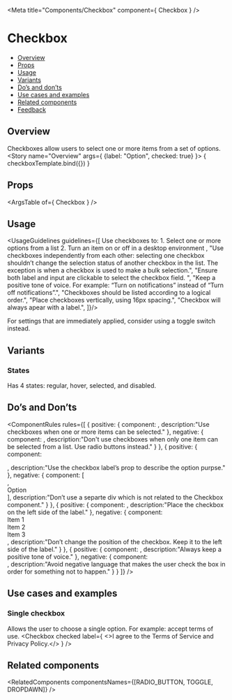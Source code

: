 
<Meta
  title="Components/Checkbox"
  component={ Checkbox }
/>

<!--- Component template -->


<!--- Component documentation -->

# Checkbox
- [Overview](#overview)
- [Props](#props)
- [Usage](#usage)
- [Variants](#variants)
- [Do’s and don’ts](#dos-and-donts)
- [Use cases and examples](#use-cases-and-examples)
- [Related components](#related-components)
- [Feedback](#feedback)

## Overview
Checkboxes allow users to select one or more items from a set of options.
<Canvas>
  <Story name="Overview"
         args={ {label: "Option", checked: true} }>
    { checkboxTemplate.bind({}) }
  </Story>
</Canvas>

## Props
<ArgsTable of={ Checkbox } />

## Usage
<UsageGuidelines guidelines={[
  <span className="monday-style-story-checkbox_list">Use checkboxes to:
    <span className="monday-style-story-checkbox_list-item">1. Select one or more options from a list</span>
    <span className="monday-style-story-checkbox_list-item">2. Turn an item on or off in a desktop environment</span>
  </span>,
  "Use checkboxes independently from each other: selecting one checkbox shouldn’t change the selection status of another checkbox in the list. The exception is when a checkbox is used to make a bulk selection.",
  "Ensure both label and input are clickable to select the checkbox field. ",
  "Keep a positive tone of voice. For example: “Turn on notifications” instead of “Turn off notifications”.",
  "Checkboxes should be listed according to a logical order.",
  "Place checkboxes vertically, using 16px spacing.",
  "Checkbox will always apear with a label.",
]}/>

<Tip title="Am I using the right component?">For settings that are immediately applied, consider using a <Link href="/?path=/docs/components-toggle--overview" size={Link.sizes.SMALL} withoutSpacing>toggle switch</Link> instead.</Tip>

## Variants
### States
Has 4 states: regular, hover, selected, and disabled.
<Canvas>
  <Story name="States">
    <Checkbox label="Regular" />
    <Checkbox label="Selected" checked />
    <Checkbox label="Disabled" disabled />
    <Checkbox label="Indeterminate" indeterminate />
  </Story>
</Canvas>

## Do’s and Don’ts
<ComponentRules
  rules={[
    {
      positive: {
        component:
          <DialogContentContainer className="monday-style-story-checkbox_wrapper">
            <Checkbox label="Item 1" />
            <Checkbox label="Item 2" checked />
            <Checkbox label="Item 3" checked />
          </DialogContentContainer>,
        description:"Use checkboxes when one or more items can be selected."
      },
      negative: {
        component: 
          <DialogContentContainer className="monday-style-story-checkbox_wrapper">
            <Checkbox label="Item 1" checked />
            <Checkbox label="Item 2" disabled />
            <Checkbox label="Item 3" disabled />
          </DialogContentContainer>,
        description:"Don't use checkboxes when only one item can be selected from a list. Use radio buttons instead."
      }
    },
    {
      positive: {
        component:<div className="monday-style-story-checkbox_border"><Checkbox label="Option" checked /></div>,
        description:"Use the checkbox label’s prop to describe the option purpse."
      },
      negative: {
        component: [
          <div className="monday-style-story-checkbox_border">
            <Checkbox className="monday-style-story-checkbox_minus-margin" checked />
          </div>,
          <div className="monday-style-story-checkbox_border">Option</div>
        ],
        description:"Don’t use a separte div which is not related to the Checkbox component."
      }
    },
    {
      positive: {
        component:
          <DialogContentContainer className="monday-style-story-checkbox_wrapper">
            <Checkbox label="Item 1" />
            <Checkbox label="Item 2" checked />
            <Checkbox label="Item 3" checked />
          </DialogContentContainer>,
        description:"Place the checkbox on the left side of the label."
      },
      negative: {
        component: 
          <DialogContentContainer className="monday-style-story-checkbox_wrapper">
            <div className="monday-style-story-checkbox_inline-wrapper">
              <span>Item 1</span>
              <Checkbox className="monday-style-story-checkbox_minus-margin" />
            </div>
            <div className="monday-style-story-checkbox_inline-wrapper">
              <span>Item 2</span>
              <Checkbox className="monday-style-story-checkbox_minus-margin" checked />
            </div>
            <div className="monday-style-story-checkbox_inline-wrapper">
              <span>Item 3</span>
              <Checkbox className="monday-style-story-checkbox_minus-margin" checked />
            </div>
          </DialogContentContainer>,
        description:"Don’t change the position of the checkbox. Keep it to the left side of the label."
      }
    },
    {
      positive: {
        component:
          <DialogContentContainer className="monday-style-story-checkbox_wrapper">
            <Checkbox label="Only show incomplete items" checked />
          </DialogContentContainer>,
        description:"Always keep a positive tone of voice."
      },
      negative: {
        component:         
          <DialogContentContainer className="monday-style-story-checkbox_wrapper">
            <Checkbox label="Hide done items" checked />
          </DialogContentContainer>,
        description:"Avoid negative language that makes the user check the box in order for something not to happen."
      }
    }
  ]}
/>

## Use cases and examples
### Single checkbox
Allows the user to choose a single option. For example: accept terms of use.
<Canvas>
  <Story name="Single checkbox">
    <Checkbox checked label={
      <>I agree to the <span className="element-type-link">Terms of Service</span> and <span className="element-type-link">Privacy Policy.</span></>
    } />
  </Story>
</Canvas>

## Related components
<RelatedComponents componentsNames={[RADIO_BUTTON, TOGGLE, DROPDAWN]} /> 